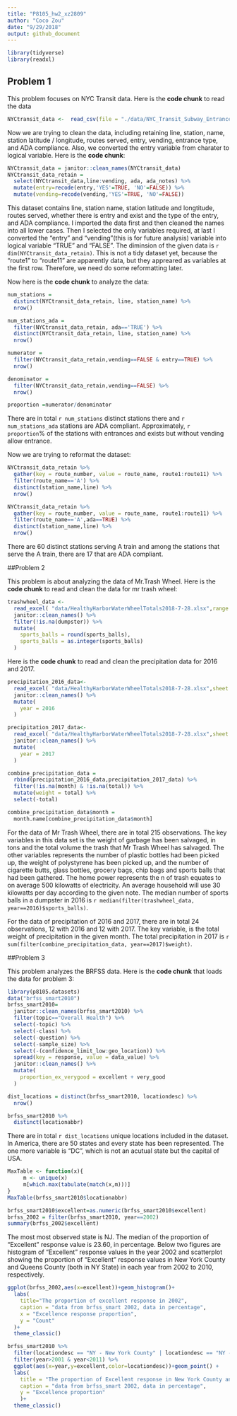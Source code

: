 ```yaml
---
title: "P8105_hw2_xz2809"
author: "Coco Zou"
date: "9/29/2018"
output: github_document
---
```


```r
library(tidyverse)
library(readxl)
```

## Problem 1

This problem focuses on NYC Transit data. Here is the **code chunk** to read the data
```r
NYCtransit_data <-  read_csv(file = "./data/NYC_Transit_Subway_Entrance_And_Exit_Data.csv")
```

Now we are trying to clean the data, including retaining line, station, name, station latitude / longitude, routes served, entry, vending, entrance type, and ADA compliance. Also, we converted the entry variable from charater to logical variable. Here is the **code chunk**:

```r
NYCtransit_data = janitor::clean_names(NYCtransit_data)
NYCtransit_data_retain = 
  select(NYCtransit_data,line:vending, ada, ada_notes) %>% 
  mutate(entry=recode(entry,'YES'=TRUE, 'NO'=FALSE)) %>% 
  mutate(vending=recode(vending,'YES'=TRUE, 'NO'=FALSE))
```

This dataset contains line, station name, station latitude and longtitude, routes served, whether there is entry and exist and the type of the entry, and ADA compliance. I imported the data first and then cleaned the names into all lower cases. Then I selected the only variables required, at last I converted the "entry" and "vending"(this is for future analysis) variable into logical variable "TRUE" and "FALSE". The diminsion of the given data is `r dim(NYCtransit_data_retain)`. This is not a tidy dataset yet, because the "route1" to "route11" are apparently data, but they appreared as variables at the first row. Therefore, we need do some reformatting later. 

Now here is the **code chunk** to analyze the data:

```r
num_stations = 
  distinct(NYCtransit_data_retain, line, station_name) %>% 
  nrow()

num_stations_ada = 
  filter(NYCtransit_data_retain, ada=='TRUE') %>% 
  distinct(NYCtransit_data_retain, line, station_name) %>% 
  nrow()

numerator = 
  filter(NYCtransit_data_retain,vending==FALSE & entry==TRUE) %>% 
  nrow()

denominator = 
  filter(NYCtransit_data_retain,vending==FALSE) %>% 
  nrow()

proportion =numerator/denominator
```

There are in total `r num_stations` distinct stations there and `r num_stations_ada` stations are ADA compliant. Approximately, `r proportion`% of the stations with entrances and exists but without vending allow entrance. 

Now we are trying to reformat the dataset:

```r
NYCtransit_data_retain %>% 
  gather(key = route_number, value = route_name, route1:route11) %>% 
  filter(route_name=='A') %>% 
  distinct(station_name,line) %>% 
  nrow()

NYCtransit_data_retain %>% 
  gather(key = route_number, value = route_name, route1:route11) %>% 
  filter(route_name=='A',ada==TRUE) %>% 
  distinct(station_name,line) %>% 
  nrow()
```
There are 60 distinct stations serving A train and among the stations that serve the A train, there are 17 that are ADA compliant.

##Problem 2

This problem is about analyzing the data of Mr.Trash Wheel. Here is the **code chunk** to read and clean the data for mr trash wheel:
```r
trashwheel_data <-  
  read_excel( "data/HealthyHarborWaterWheelTotals2018-7-28.xlsx",range = cell_cols("A:N"), ) %>% 
  janitor::clean_names() %>% 
  filter(!is.na(dumpster)) %>% 
  mutate(
    sports_balls = round(sports_balls),
    sports_balls = as.integer(sports_balls)
  )
```

Here is the **code chunk** to read and clean the precipitation data for 2016 and 2017. 
```r
precipitation_2016_data<-
  read_excel( "data/HealthyHarborWaterWheelTotals2018-7-28.xlsx",sheet = "2016 Precipitation", range = "A2:B15") %>% 
  janitor::clean_names() %>%
  mutate(
    year = 2016
  )

precipitation_2017_data<-
  read_excel( "data/HealthyHarborWaterWheelTotals2018-7-28.xlsx",sheet = "2017 Precipitation", range = "A2:B15") %>% 
  janitor::clean_names() %>%
  mutate(
    year = 2017
  )

combine_precipitation_data =
  rbind(precipitation_2016_data,precipitation_2017_data) %>% 
  filter(!is.na(month) & !is.na(total)) %>% 
  mutate(weight = total) %>% 
  select(-total)

combine_precipitation_data$month = 
  month.name[combine_precipitation_data$month] 
```

For the data of Mr Trash Wheel, there are in total 215 observations. The key variables in this data set is the weight of garbage has been salvaged, in tons and the total volume the trash that Mr Trash Wheel has salvaged. The other variables represents the number of plastic bottles had been picked up, the weight of polystyrene has been picked up, and the number of cigarette butts, glass bottles, grocery bags, chip bags and sports balls that had been gathered. The home power represents the n of trash equates to on average 500 kilowatts of electricity. An average household will use 30 kilowatts per day according to the given note. The median number of sports balls in a dumpster in 2016 is `r median(filter(trashwheel_data, year==2016)$sports_balls)`. 

For the data of precipitation of 2016 and 2017, there are in total 24 observations, 12 with 2016 and 12 with 2017. The key variable, is the total weight of precipitation in the given month. The total precipitation in 2017 is `r sum(filter(combine_precipitation_data, year==2017)$weight)`. 

##Problem 3

This problem analyzes the BRFSS data. Here is the **code chunk** that loads the data for problem 3:
```r
library(p8105.datasets)
data("brfss_smart2010")
brfss_smart2010=
  janitor::clean_names(brfss_smart2010) %>% 
  filter(topic=="Overall Health") %>% 
  select(-topic) %>% 
  select(-class) %>% 
  select(-question) %>% 
  select(-sample_size) %>%
  select(-(confidence_limit_low:geo_location)) %>% 
  spread(key = response, value = data_value) %>% 
  janitor::clean_names() %>% 
  mutate(
    proportion_ex_verygood = excellent + very_good
  )
```


```r
dist_locations = distinct(brfss_smart2010, locationdesc) %>% 
  nrow()

brfss_smart2010 %>% 
  distinct(locationabbr)
```
There are in total `r dist_locations` unique locations included in the dataset. In America, there are 50 states and every state has been represented. The one more variable is "DC", which is not an acutual state but the capital of USA.

```r
MaxTable <- function(x){
     m <- unique(x)
     m[which.max(tabulate(match(x,m)))]
}
MaxTable(brfss_smart2010$locationabbr)
```


```r
brfss_smart2010$excellent=as.numeric(brfss_smart2010$excellent)
brfss_2002 = filter(brfss_smart2010, year==2002)
summary(brfss_2002$excellent)
```

The most most observed state is NJ. The median of the proportion of “Excellent” response value is 23.60, in percentage. 
Below two figures are histogram of “Excellent” response values in the year 2002 and scatterplot showing the proportion of “Excellent” response values in New York County and Queens County (both in NY State) in each year from 2002 to 2010, respectively. 

```r
ggplot(brfss_2002,aes(x=excellent))+geom_histogram()+
  labs(
    title="The proportion of excellent response in 2002",
    caption = "data from brfss_smart 2002, data in percentage",
    x = "Excellence response proportion",
    y = "Count"
  )+
  theme_classic()
```

```r
brfss_smart2010 %>% 
  filter(locationdesc == "NY - New York County" | locationdesc == "NY - Queens County") %>% 
  filter(year>2001 & year<2011) %>% 
  ggplot(aes(x=year,y=excellent,color=locationdesc))+geom_point() + 
  labs(
    title = "The proportion of Excellent response in New York County and Queens County",
    caption = "data from brfss_smart 2002, data in percentage",
    y = "Excellence proportion"
    )+
  theme_classic()
```






